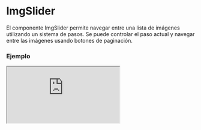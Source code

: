 
# ImgSlider

El componente ImgSlider permite navegar entre una lista de imágenes utilizando un sistema de pasos. Se puede controlar el paso actual y navegar entre las imágenes usando botones de paginación.

### Ejemplo

<Iframe src="https://fenextjs-component-storybook.vercel.app/iframe.html?args=&id=img-imgslider--index&viewMode=story" />

### Importacion

Para importar el componente ImgSlider, se puede hacer desde fenextjs

```tsx copy
import { ImgSlider } from "fenextjs";
```

### Parametros

| Parametro | Tipo | Requerido | Default | Descripcion |
| --------- | ---- | --------- | ------- | ----------- |
| imgs | ImgProps[] | sí |  | Lista de imágenes que se muestran en el deslizador. |
| defaultStep | number | no | 0 | Paso inicial en el deslizador de imágenes. |
| step | number | no |  | Paso actual en el deslizador de imágenes. |
| setStep | (e: number) =\> void | no |  | Función para actualizar el paso actual en el deslizador. |
| className | string | no | '' | Clase CSS para personalizar el contenedor del deslizador. |

### Storybook

Para ver el storybook del componente lo puede hacer con este [link](https://fenextjs-component-storybook.vercel.app/?path=/story/img-imgslider--index)

### Usos

- Deslizador básico

```tsx copy
<ImgSlider imgs={imageList} />
```

- Deslizador con paso controlado

```tsx copy
<ImgSlider imgs={imageList} step={2} setStep={(e) => console.log(e)} />
```

